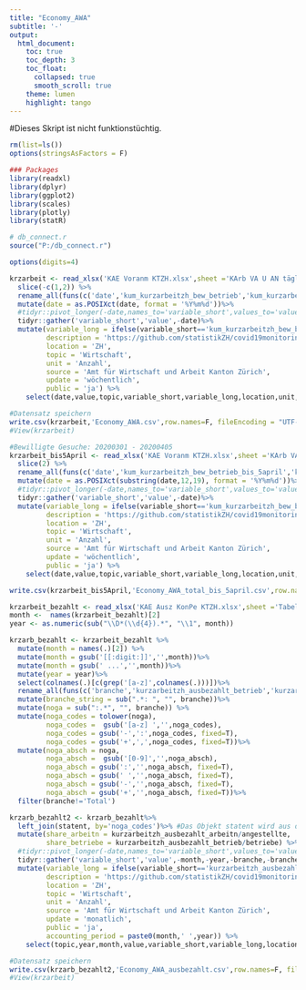 ```yaml
---
title: "Economy_AWA"
subtitle: '-'
output: 
  html_document:
    toc: true
    toc_depth: 3
    toc_float:
      collapsed: true
      smooth_scroll: true
    theme: lumen
    highlight: tango
---
```


#Dieses Skript ist nicht funktionstüchtig.

```r
rm(list=ls())
options(stringsAsFactors = F)

### Packages 
library(readxl)
library(dplyr)
library(ggplot2)
library(scales)
library(plotly)
library(statR)

# db_connect.r
source("P:/db_connect.r")

options(digits=4)
```

```r
krzarbeit <- read_xlsx('KAE Voranm KTZH.xlsx',sheet ='KArb VA U AN täglich Kanton ...') %>%
  slice(-c(1,2)) %>%
  rename_all(funs(c('date','kum_kurzarbeitzh_bew_betrieb','kum_kurzarbeitzh_bew_arbeitn')))%>%
  mutate(date = as.POSIXct(date, format = '%Y%m%d'))%>%
  #tidyr::pivot_longer(-date,names_to='variable_short',values_to='value')%>%
  tidyr::gather('variable_short','value',-date)%>%
  mutate(variable_long = ifelse(variable_short=='kum_kurzarbeitzh_bew_betrieb','Kumulierte bewilligte Voranmeldungen Kurzarbeit Betriebe','Kumulierte bewilligte Voranmeldungen Kurzarbeit voraussichtlich betroffene Arbeitn.'),
         description = 'https://github.com/statistikZH/covid19monitoring_economy_AWA',
         location = 'ZH',
         topic = 'Wirtschaft',
         unit = 'Anzahl',
         source = 'Amt für Wirtschaft und Arbeit Kanton Zürich',
         update = 'wöchentlich',
         public = 'ja') %>%
    select(date,value,topic,variable_short,variable_long,location,unit,source,update,public,description)

#Datensatz speichern
write.csv(krzarbeit,'Economy_AWA.csv',row.names=F, fileEncoding = "UTF-8")
#View(krzarbeit)

#Bewilligte Gesuche: 20200301 - 20200405
krzarbeit_bis5April <- read_xlsx('KAE Voranm KTZH.xlsx',sheet ='KArb VA U AN täglich Kanton ...') %>%
  slice(2) %>%
  rename_all(funs(c('date','kum_kurzarbeitzh_bew_betrieb_bis_5april','kum_kurzarbeitzh_bew_arbeitn_bis_5april')))%>%
  mutate(date = as.POSIXct(substring(date,12,19), format = '%Y%m%d'))%>%
  #tidyr::pivot_longer(-date,names_to='variable_short',values_to='value')%>%
  tidyr::gather('variable_short','value',-date)%>%
  mutate(variable_long = ifelse(variable_short=='kum_kurzarbeitzh_bew_betrieb_bis_5april','Kumuliertes Total Bewilligte Voranmeldungen Kurzarbeit Betriebe bis 5 April 2020','Kumuliertes Total Bewilligte Voranmeldungen Kurzarbeit voraussichtlich betroffene Arbeitn. bis 5. April 2020'),
         description = 'https://github.com/statistikZH/covid19monitoring_economy_AWA',
         location = 'ZH',
         topic = 'Wirtschaft',
         unit = 'Anzahl',
         source = 'Amt für Wirtschaft und Arbeit Kanton Zürich',
         update = 'wöchentlich',
         public = 'ja') %>%
    select(date,value,topic,variable_short,variable_long,location,unit,source,update,public,description)

write.csv(krzarbeit_bis5April,'Economy_AWA_total_bis_5april.csv',row.names=F, fileEncoding = "UTF-8")
```



```r
krzarbeit_bezahlt <- read_xlsx('KAE Ausz KonPe KTZH.xlsx',sheet ='Tabelle1',skip = 1)
month <-  names(krzarbeit_bezahlt)[2]
year <- as.numeric(sub("\\D*(\\d{4}).*", "\\1", month))

krzarb_bezahlt <- krzarbeit_bezahlt %>%
  mutate(month = names(.)[2]) %>%
  mutate(month = gsub('[[:digit:]]','',month))%>%
  mutate(month = gsub(' ...','',month))%>%
  mutate(year = year)%>%
  select(colnames(.)[c(grep('[a-z]',colnames(.)))])%>%
  rename_all(funs(c('branche','kurzarbeitzh_ausbezahlt_betrieb','kurzarbeitzh_ausbezahlt_arbeitn','month','year')))%>%
  mutate(branche_string = sub(".*: ", "", branche))%>%
  mutate(noga = sub(":.*", "", branche)) %>%
  mutate(noga_codes = tolower(noga),
         noga_codes =  gsub('[a-z] ','',noga_codes),
         noga_codes = gsub('-',':',noga_codes, fixed=T),
         noga_codes = gsub('+',',',noga_codes, fixed=T))%>%
  mutate(noga_absch = noga,
         noga_absch =  gsub('[0-9]','',noga_absch),
         noga_absch = gsub(':','',noga_absch, fixed=T),
         noga_absch = gsub(' ','',noga_absch, fixed=T),
         noga_absch = gsub('-','',noga_absch, fixed=T),
         noga_absch = gsub('+','',noga_absch, fixed=T))%>%
  filter(branche!='Total')

```

```r
krzarb_bezahlt2 <- krzarb_bezahlt%>%
  left_join(statent, by='noga_codes')%>% #Das Objekt statent wird aus der DB abgefragt. Wie, kann aufgrund von Sicherheitsüberlegungen hier nicht gezeigt werden.
  mutate(share_arbeitn = kurzarbeitzh_ausbezahlt_arbeitn/angestellte,
         share_betriebe = kurzarbeitzh_ausbezahlt_betrieb/betriebe) %>%
  #tidyr::pivot_longer(-date,names_to='variable_short',values_to='value')%>%
  tidyr::gather('variable_short','value',-month,-year,-branche,-branche_string,-noga,-noga_codes,-noga_absch, -angestellte,-betriebe)%>%
  mutate(variable_long = ifelse(variable_short=='kurzarbeitzh_ausbezahlt_betrieb','Kurzarbeit ausbezahlt Anzahl Betriebe','Kurzarbeit ausbezahlt Anzahl Arbeitnehmende'),
         description = 'https://github.com/statistikZH/covid19monitoring_economy_AWA',
         location = 'ZH',
         topic = 'Wirtschaft',
         unit = 'Anzahl',
         source = 'Amt für Wirtschaft und Arbeit Kanton Zürich',
         update = 'monatlich',
         public = 'ja',
         accounting_period = paste0(month,' ',year)) %>%
    select(topic,year,month,value,variable_short,variable_long,location,branche,branche_string,noga,noga_codes,public,description,unit,source,update)

#Datensatz speichern
write.csv(krzarb_bezahlt2,'Economy_AWA_ausbezahlt.csv',row.names=F, fileEncoding = "UTF-8")
#View(krzarbeit)

```



